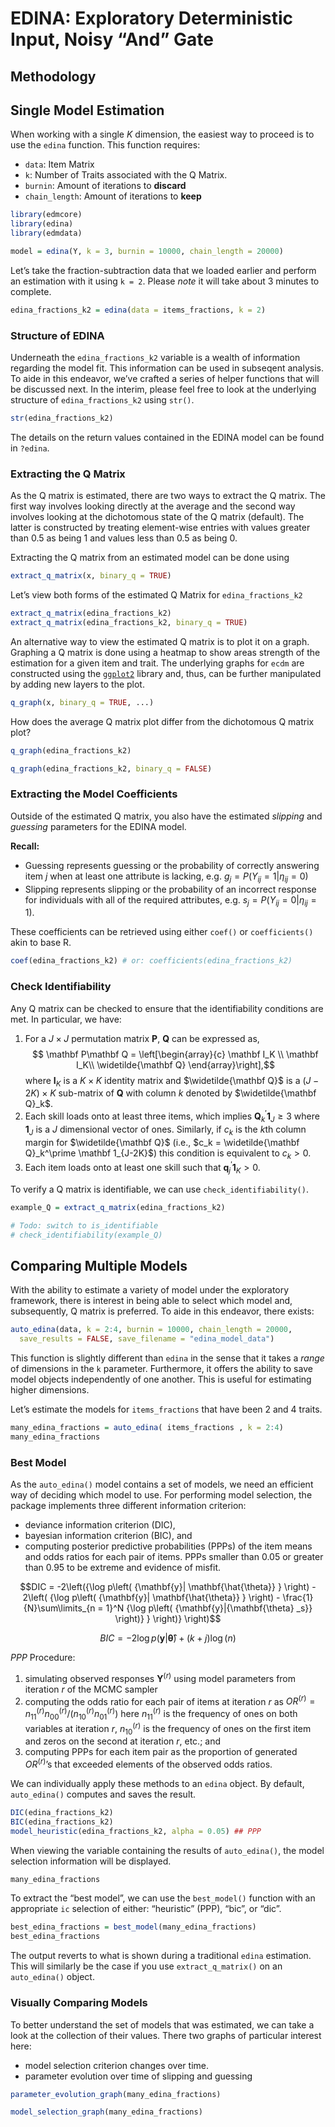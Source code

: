 #  EDINA: Exploratory Deterministic Input, Noisy “And” Gate {#edina}

## Methodology

<!-- Todo -->

## Single Model Estimation

When working with a single $K$ dimension, the easiest way to proceed is to use
the `edina` function. This function requires:

- `data`: Item Matrix
- `k`: Number of Traits associated with the Q Matrix.
- `burnin`: Amount of iterations to **discard**
- `chain_length`: Amount of iterations to **keep**

```r
library(edmcore)
library(edina)
library(edmdata)
```

```r
model = edina(Y, k = 3, burnin = 10000, chain_length = 20000)
```

Let's take the fraction-subtraction data that we loaded earlier and perform
an estimation with it using `k = 2`. Please _note_ it will take about 3 minutes
to complete.

```r
edina_fractions_k2 = edina(data = items_fractions, k = 2)
```

### Structure of EDINA

Underneath the `edina_fractions_k2` variable is a wealth of information regarding
the model fit. This information can be used in subseqent analysis. To aide
in this endeavor, we've crafted a series of helper functions that will be
discussed next. In the interim, please feel free to look at the underlying
structure of `edina_fractions_k2` using `str()`.

```r
str(edina_fractions_k2)
```

The details on the return values contained in the EDINA model can be found in
`?edina`.

### Extracting the Q Matrix 

As the Q matrix is estimated, there are two ways to extract the Q matrix. The
first way involves looking directly at the average and the second way involves
looking at the dichotomous state of the Q matrix (default). The latter is 
constructed by treating element-wise entries with values greater than 0.5 as
being 1 and values less than 0.5 as being 0.

Extracting the Q matrix from an estimated model can be done using

```r
extract_q_matrix(x, binary_q = TRUE)
```

Let's view both forms of the estimated Q Matrix for `edina_fractions_k2`

```r
extract_q_matrix(edina_fractions_k2)
extract_q_matrix(edina_fractions_k2, binary_q = TRUE)
```

An alternative way to view the estimated Q matrix is to plot it on a graph. 
Graphing a Q matrix is done using a heatmap to show areas strength of the
estimation for a given item and trait. The underlying graphs for `ecdm` are
constructed using the [`ggplot2`](http://ggplot2.tidyverse.org) library and,
thus, can be further manipulated by adding new layers to the plot.

```r
q_graph(x, binary_q = TRUE, ...)
```

How does the average Q matrix plot differ from the dichotomous Q matrix plot?

```r
q_graph(edina_fractions_k2)

q_graph(edina_fractions_k2, binary_q = FALSE)
```

### Extracting the Model Coefficients

Outside of the estimated Q matrix, you also have the estimated _slipping_ and
_guessing_ parameters for the EDINA model. 

**Recall:**

- Guessing represents guessing or the probability of correctly answering item $j$
  when at least one attribute is lacking, e.g. $g_j=P\left(Y_{ij}=1|\eta_{ij}=0\right)$
- Slipping represents slipping or the probability of an incorrect response for
  individuals with all of the required attributes, e.g. $s_j=P\left(Y_{ij}=0|\eta_{ij}=1\right)$.

These coefficients can be retrieved using either `coef()` or `coefficients()`
akin to base R.

```r
coef(edina_fractions_k2) # or: coefficients(edina_fractions_k2)
```

### Check Identifiability

Any Q matrix can be checked to ensure that the identifiability conditions are
met. In particular, we have:

1. For a $J\times J$ permutation matrix $\mathbf P$, $\mathbf Q$ can be expressed as,
$$ \mathbf P\mathbf Q = \left[\begin{array}{c}
\mathbf I_K \\
\mathbf I_K\\
\widetilde{\mathbf Q}
\end{array}\right],$$
where $\mathbf I_K$ is a $K\times K$ identity matrix and $\widetilde{\mathbf Q}$ is a $\left(J-2K\right)\times K$ sub-matrix of $\mathbf Q$ with column $k$ denoted by $\widetilde{\mathbf Q}_k$.
2. Each skill loads onto at least three items, which implies $\mathbf Q_k^\prime \mathbf 1_J \geq 3$ where $\mathbf 1_J$ is a $J$ dimensional vector of ones. Similarly, if $c_k$ is the $k$th column margin for $\widetilde{\mathbf Q}$ (i.e., $c_k = \widetilde{\mathbf Q}_k^\prime \mathbf 1_{J-2K}$) this condition is equivalent to $c_k>0$.
3. Each item loads onto at least one skill such that $\mathbf q_j^\prime \mathbf1_K>0$.

To verify a Q matrix is identifiable, we can use `check_identifiability()`.

```r
example_Q = extract_q_matrix(edina_fractions_k2)

# Todo: switch to is_identifiable
# check_identifiability(example_Q)
```

## Comparing Multiple Models

With the ability to estimate a variety of model under the exploratory framework,
there is interest in being able to select which model and, subsequently, 
Q matrix is preferred. To aide in this endeavor, there exists:

```r
auto_edina(data, k = 2:4, burnin = 10000, chain_length = 20000,
  save_results = FALSE, save_filename = "edina_model_data")
```

This function is slightly different than `edina` in the sense that it takes a
_range_ of dimensions in the `k` parameter. Furthermore, it offers the ability
to save model objects independently of one another. This is useful for estimating
higher dimensions.

Let's estimate the models for `items_fractions` that have been 2 and 4 traits.

```r
many_edina_fractions = auto_edina( items_fractions , k = 2:4)
many_edina_fractions
```

### Best Model

As the `auto_edina()` model contains a set of models, we need an efficient way
of deciding which model to use. For performing model selection, the package
implements three different information criterion: 

- deviance information criterion (DIC), 
- bayesian information criterion (BIC), and 
- computing posterior predictive probabilities (PPPs) of the item means 
  and odds ratios for each pair of items. PPPs smaller than 0.05 or greater 
  than 0.95 to be extreme and evidence of misfit. 

$$DIC = -2\left({\log p\left( {\mathbf{y}| \mathbf{\hat{\theta}} } \right)  - 2\left( {\log p\left( {\mathbf{y}| \mathbf{\hat{\theta}} } \right) - \frac{1}{N}\sum\limits_{n = 1}^N {\log p\left( {\mathbf{y}|{\mathbf{\theta} _s}} \right)} } \right)} \right)$$

$$BIC = -2 \log p\left( {\mathbf{y}| \mathbf{\hat{\theta}} } \right) + (k+j)\log(n) $$

$PPP$ Procedure:

1. simulating observed responses $\mathbf Y^{(r)}$ using model parameters from
   iteration $r$ of the MCMC sampler
2. computing the odds ratio for each pair of items at iteration $r$ as
   $OR^{(r)} = n_{11}^{(r)}n_{00}^{(r)}/\left(n_{10}^{(r)}n_{01}^{(r)}\right)$ 
   here $n_{11}^{(r)}$ is the frequency of ones on both variables at iteration $r$, $n_{10}^{(r)}$ is the frequency of ones on the first item and zeros on the second at iteration $r$, etc.; and
3. computing PPPs for each item pair as the proportion of generated $OR^{(r)}$'s that exceeded elements of the observed odds ratios. 

We can individually apply these methods to an `edina` object. By default,
`auto_edina()` computes and saves the result.

```r
DIC(edina_fractions_k2)
BIC(edina_fractions_k2)
model_heuristic(edina_fractions_k2, alpha = 0.05) ## PPP
```

When viewing the variable containing the results of `auto_edina()`, the model
selection information will be displayed.

```r
many_edina_fractions
```

To extract the "best model", we can use the `best_model()` function with
an appropriate `ic` selection of either: "heuristic" (PPP), "bic", or "dic".

```r
best_edina_fractions = best_model(many_edina_fractions)
best_edina_fractions
```

The output reverts to what is shown during a traditional `edina` estimation.
This will similarly be the case if you use `extract_q_matrix()` on an `auto_edina()`
object.

### Visually Comparing Models

To better understand the set of models that was estimated, we can take a look
at the collection of their values. There two graphs of particular interest here:

- model selection criterion changes over time.
- parameter evolution over time of slipping and guessing

```r
parameter_evolution_graph(many_edina_fractions)

model_selection_graph(many_edina_fractions)
```

